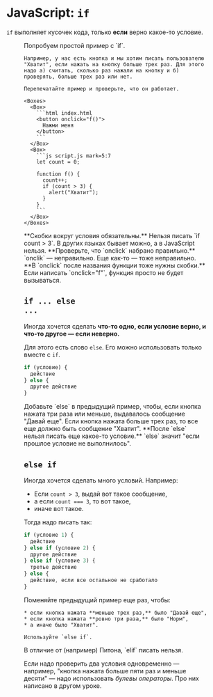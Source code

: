 
# JavaScript: `if`

<Ann text="если">`if`</Ann> выполняет кусочек кода, только **если** верно какое-то условие.

<Figure image="/if-1.png" />

<Exercise>
  <Step>
    Попробуем простой пример с `if`.
    
    Например, у нас есть кнопка и мы хотим писать пользователю "Хватит", если нажать на кнопку больше трех раз. Для этого надо а) считать, сколько раз нажали на кнопку и б) проверять, больше трех раз или нет.
    
    Перепечатайте пример и проверьте, что он работает.

    <Boxes>
      <Box>
        ```html index.html
        <button onclick="f()">
          Нажми меня
        </button>
        ```
      </Box>
      <Box>
        ```js script.js mark=5:7
        let count = 0;

        function f() {
          count++;
          if (count > 3) {
            alert("Хватит");
          }
        }
        ```
      </Box>
    </Boxes>
  </Step>
  <Mistake>
    **Скобки вокруг условия обязательны.** Нельзя писать `if count > 3`. В других языках бывает можно, а в JavaScript нельзя.
  </Mistake>
  <Mistake>
    **Проверьте, что `onclick` набрано правильно.** `onclik` — неправильно. Еще как-то — тоже неправильно.
  </Mistake>
  <Mistake>
    **В `onclick` после названия функции тоже нужны скобки.** Если написать `onclick="f"`, функция просто не будет вызываться.
  </Mistake>
</Exercise>

## <code>if ... <Ann text="иначе">else</Ann> ...</code>

Иногда хочется сделать **что-то одно, если условие верно, и что-то другое — если неверно.**

Для этого есть слово <Ann text="иначе">`else`</Ann>. Его можно использовать только вместе с `if`.

```js
if (условие) {
  действие
} else {
  другое действие
}
```

<Exercise>
  <Step>
    Добавьте `else` в предыдущий пример, чтобы, если кнопка нажата три раза или меньше, выдавалось сообщение "Давай еще". Если кнопка нажата больше трех раз, то все еще должно быть сообщение "Хватит".
  </Step>
  <Mistake>
    **После `else` нельзя писать еще какое-то условие.** `else` значит "если прошлое условие не выполнилось".
  </Mistake>
</Exercise>

## `else if`

Иногда хочется сделать много условий. Например:

* Если `count > 3`, выдай вот такое сообщение,
* а если `count === 3`, то вот такое,
* иначе вот такое.

Тогда надо писать так:

```js
if (условие 1) {
  действие
} else if (условие 2) {
  другое действие
} else if (условие 3) {
  третье действие
} else {
  действие, если все остальное не сработало
}
```

<Exercise>
  <Step>
    Поменяйте предыдущий пример еще раз, чтобы:

    * если кнопка нажата **меньше трех раз,** было "Давай еще",
    * если кнопка нажата **ровно три раза,** было "Норм",
    * а иначе было "Хватит".

    Используйте `else if`.
  </Step>
  <Mistake>
    В отличие от (например) Питона, `elif` писать нельзя.
  </Mistake>
</Exercise>

Если надо проверить два условия одновременно — например, "кнопка нажата больше пяти раз и меньше десяти" — надо использовать *булевы операторы*. Про них написано в другом уроке.